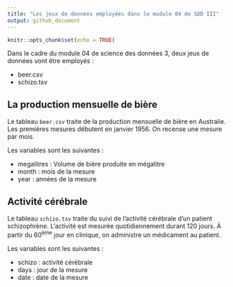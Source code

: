 ```yaml
---
title: "Les jeux de données employées dans le module 04 de SDD III"
output: github_document
---
```


```r
knitr::opts_chunk$set(echo = TRUE)
```

Dans le cadre du module 04 de science des données 3, deux jeux de données vont être employés :

-   beer.csv
-   schizo.tsv

## La production mensuelle de bière

Le tableau `beer.csv` traite de la production mensuelle de bière en Australie. Les premières mesures débutent en janvier 1956. On recense une mesure par mois.

Les variables sont les suivantes :

-   megalitres : Volume de bière produite en mégalitre
-   month : mois de la mesure
-   year : années de la mesure

## Activité cérébrale

Le tableau `schizo.tsv` traite du suivi de l'activité cérébrale d'un patient schizophrène. L'activité est mesurée quotidiennement durant 120 jours. À partir du 60^ème^ jour en clinique, on administre un médicament au patient.

Les variables sont les suivantes :

-   schizo : activité cérébrale
-   days : jour de la mesure
-   date : date de la mesure

